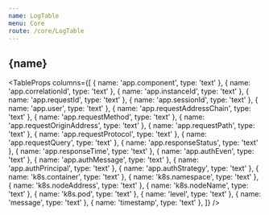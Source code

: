 ```yaml
---
name: LogTable
menu: Core
route: /core/LogTable
---
```



<h2>{name}</h2>

<TableProps
  columns={[
    { name: 'app.component', type: 'text' },
    { name: 'app.correlationId', type: 'text' },
    { name: 'app.instanceId', type: 'text' },
    { name: 'app.requestId', type: 'text' },
    { name: 'app.sessionId', type: 'text' },
    { name: 'app.user', type: 'text' },
    { name: 'app.requestAddressChain', type: 'text' },
    { name: 'app.requestMethod', type: 'text' },
    { name: 'app.requestOriginAddress', type: 'text' },
    { name: 'app.requestPath', type: 'text' },
    { name: 'app.requestProtocol', type: 'text' },
    { name: 'app.requestQuery', type: 'text' },
    { name: 'app.responseStatus', type: 'text' },
    { name: 'app.responseTime', type: 'text' },
    { name: 'app.authEven', type: 'text' },
    { name: 'app.authMessage', type: 'text' },
    { name: 'app.authPrincipal', type: 'text' },
    { name: 'app.authStrategy', type: 'text' },
    { name: 'k8s.container', type: 'text' },
    { name: 'k8s.namespace', type: 'text' },
    { name: 'k8s.nodeAddress', type: 'text' },
    { name: 'k8s.nodeName', type: 'text' },
    { name: 'k8s.pod', type: 'text' },
    { name: 'level', type: 'text' },
    { name: 'message', type: 'text' },
    { name: 'timestamp', type: 'text' },
  ]}
/>
